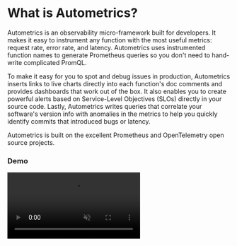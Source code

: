 # What is Autometrics?

Autometrics is an observability micro-framework built for developers. It makes it easy to instrument any function with the most useful metrics: request rate, error rate, and latency. Autometrics uses instrumented function names to generate Prometheus queries so you don't need to hand-write complicated PromQL.

To make it easy for you to spot and debug issues in production, Autometrics inserts links to live charts directly into each function's doc comments and provides dashboards that work out of the box. It also enables you to create powerful alerts based on Service-Level Objectives (SLOs) directly in your source code. Lastly, Autometrics writes queries that correlate your software's version info with anomalies in the metrics to help you quickly identify commits that introduced bugs or latency.

Autometrics is built on the excellent Prometheus and OpenTelemetry open source projects.

### Demo

<p>
	<video
		controls
		loop
		muted
		src="https://user-images.githubusercontent.com/3262610/220152261-2ad6ab2b-f951-4b51-8d6e-855fb71440a3.mp4"
		alt="Autometrics demo video"
	></video>
</p>
